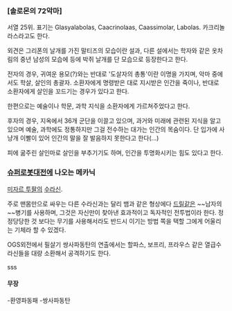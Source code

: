 === [솔로몬의 72악마] ===
서열 25위. 표기는 Glasyalabolas, Caacrinolaas, Caassimolar, Labolas. 카크리놀라스라고도 한다.

외견은 그리폰의 날개를 가진 말티즈의 모습이란 설과, 다른 설에서는 학자와 같은 옷차림의 중년 남성의 모습에 등에 박쥐 날개를 단 모습으로 등장한다고 한다.

전자의 경우, 귀여운 용모(?)와는 반대로 '도살자의 총통'이란 이명을 가지며, 악마 중에서도 학살, 살인의 총괄자. 소환자에게 명령받은 대로 지시받은 인간을 죽이나, 반대로 소환자에게 살인을 꼬드기는 경우가 있다고 한다.

한편으로는 예술이나 학문, 과학 지식을 소환자에게 가르쳐주었다고 한다.

후자의 경우, 지옥에서 36개 군단을 이끌고 있으며, 과거와 미래에 관련된 지식을 알고 있으며 예술, 과학에도 정통하지만 그걸 전수하는 대가는 인간의 목숨이다. 단 입가에 사냥개 이빨이 있어 인간의 말을 잘 발음하지 못한다고 한다(...)

피에 굶주린 살인마로 살인을 부추기기도 하며, 인간을 투명화시키는 힘도 있다고 한다. 

=== [[슈퍼로봇대전]]에 나오는 메카닉 ===
[[미자르 투팔]]의 [[수라신]].

주로 맨몸만으로 싸우는 다른 수라신과는 달리 뱀과 같은 형상에다 [[드릴]]같은 ~~남자의~~병기를 사용하며, 그것은 자신만이 찾아낸 효과적이고 독자적인 전투법이라 한다. 정정당당한 것 보다는 무기를 사용해서라도 반드시 이기는 방법 쪽을 택할 그에게 어울리는 기체라 할 수 있겠다. 

OGS외전에서 필살기 쌍사파동탄의 연출에서는 할파스, 보프리, 프라우스 같은 열급수라신들을 대량 소환해서 공격하기도 한다.

sss
==== 무장 ====
-환영파동패
-쌍사파동탄
